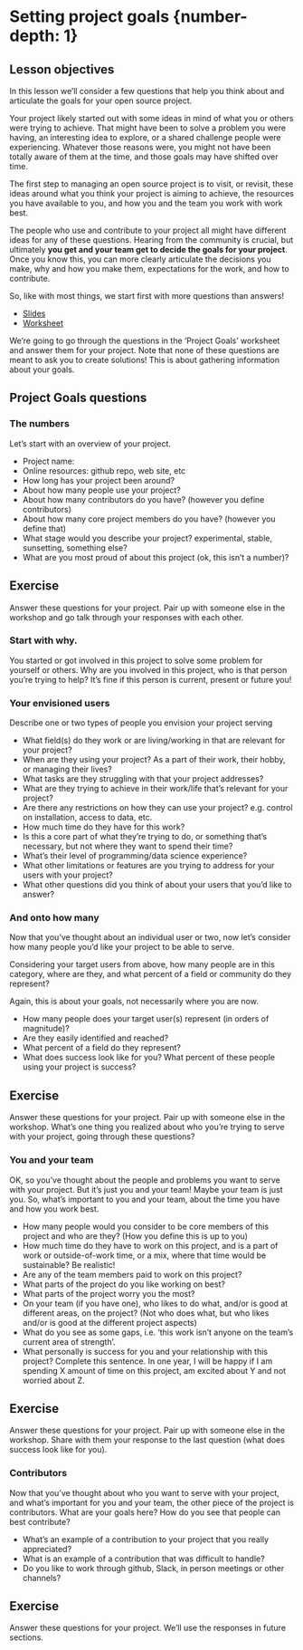 # Setting project goals {number-depth: 1}

::: callout-tip
## Lesson objectives

In this lesson we'll consider a few questions that help you think about and articulate the goals for your open source project.
:::

Your project likely started out with some ideas in mind of what you or others were trying to achieve. That might have been to solve a problem you were having, an interesting idea to explore, or a shared challenge people were experiencing. Whatever those reasons were, you might not have been totally aware of them at the time, and those goals may have shifted over time.

The first step to managing an open source project is to visit, or revisit, these ideas around what you think your project is aiming to achieve, the resources you have available to you, and how you and the team you work with work best.

The people who use and contribute to your project all might have different ideas for any of these questions. Hearing from the community is crucial, but ultimately **you get and your team get to decide the goals for your project**. Once you know this, you can more clearly articulate the decisions you make, why and how you make them, expectations for the work, and how to contribute.

So, like with most things, we start first with more questions than answers!

* [Slides](https://docs.google.com/presentation/d/1s_Oy-BoDUqjDbWoNr17xHQMvNhcRgGAZZzNE3fS_Rso/edit#slide=id.g129ffda1416_0_77)
* [Worksheet](worksheets/project-goals-worksheet.pdf)

We're going to go through the questions in the 'Project Goals' worksheet and answer them for your project. Note that none of these questions are meant to ask you to create solutions! This is about gathering information about your goals. 

## Project Goals questions

### The numbers

Let's start with an overview of your project.

- Project name:
- Online resources: github repo, web site, etc
- How long has your project been around?
- About how many people use your project?
- About how many contributors do you have? (however you define contributors)
- About how many core project members do you have? (however you define that)
- What stage would you describe your project? experimental, stable, sunsetting, something else?
- What are you most proud of about this project (ok, this isn't a number)?


::: callout-note
## Exercise

Answer these questions for your project. Pair up with someone else in the workshop and go talk through your responses with each other. 

:::

### Start with why. 

You started or got involved in this project to solve some problem for yourself or others. Why are you involved in this project, who is that person you're trying to help? It's fine if this person is current, present or future you!

### Your envisioned users

Describe one or two types of people you envision your project serving
    
- What field(s) do they work or are living/working in that are relevant for your project?
- When are they using your project? As a part of their work, their hobby, or managing their lives?
- What tasks are they struggling with that your project addresses?
- What are they trying to achieve in their work/life that's relevant for your project?
- Are there any restrictions on how they can use your project? e.g. control on installation, access to data, etc. 
- How much time do they have for this work?
- Is this a core part of what they're trying to do, or something that's necessary, but not where they want to spend their time?
- What's their level of programming/data science experience?
- What other limitations or features are you trying to address for your users with your project?
- What other questions did you think of about your users that you'd like to answer?

### And onto how many

Now that you've thought about an individual user or two, now let's consider how many people you'd like your project to be able to serve. 

Considering your target users from above, how many people are in this category, where are they, and what percent of a field or community do they represent?

Again, this is about your goals, not necessarily where you are now.

- How many people does your target user(s) represent (in orders of magnitude)?
- Are they easily identified and reached?
- What percent of a field do they represent?
- What does success look like for you? What percent of these people using your project is success? 

::: callout-note
## Exercise

Answer these questions for your project. Pair up with someone else in the workshop. What's one thing you realized about who you're trying to serve with your project, going through these questions? 

:::


### You and your team

OK, so you've thought about the people and problems you want to serve with your project. But it's just you and your team! Maybe your team is just you. So, what's important to you and your team, about the time you have and how you work best.

- How many people would you consider to be core members of this project and who are they? (How you define this is up to you)
- How much time do they have to work on this project, and is a part of work or outside-of-work time, or a mix, where that time would be sustainable? Be realistic! 
- Are any of the team members paid to work on this project?
- What parts of the project do you like working on best?
- What parts of the project worry you the most?
- On your team (if you have one), who likes to do what, and/or is good at different areas, on the project? (Not who does what, but who likes and/or is good at the different project aspects)
- What do you see as some gaps, i.e. 'this work isn't anyone on the team's current area of strength'. 
- What personally is success for you and your relationship with this project? Complete this sentence. In one year, I will be happy if I am spending X amount of time on this project, am excited about Y and not worried about Z. 

::: callout-note
## Exercise

Answer these questions for your project. Pair up with someone else in the workshop. Share with them your response to the last question (what does success look like for you). 

:::

### Contributors

Now that you've thought about who you want to serve with your project, and what's important for you and your team, the other piece of the project is contributors. What are your goals here? How do you see that people can best contribute?

- What's an example of a contribution to your project that you really appreciated?
- What is an example of a contribution that was difficult to handle?
- Do you like to work through github, Slack, in person meetings or other channels?

::: callout-note
## Exercise

Answer these questions for your project. We'll use the responses in future sections.

:::
